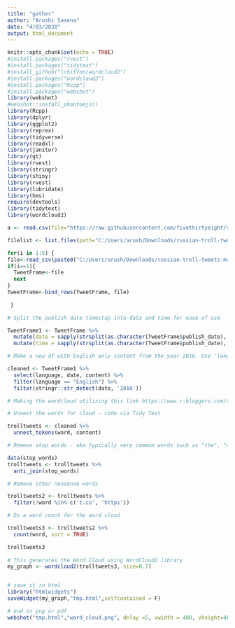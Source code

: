 ```yaml
---
title: "gather"
author: "Arushi Saxena"
date: "4/03/2020"
output: html_document
---
```


```r
knitr::opts_chunk$set(echo = TRUE)
#install.packages("rvest")
#install.packages("tidytext")
#install_github("lchiffon/wordcloud2")
#install.packages("wordcloud2")
#install.packages("Rcpp")
#install.packages("webshot")
library(webshot)
#webshot::install_phantomjs()
library(Rcpp)
library(dplyr)
library(ggplot2)
library(reprex)
library(tidyverse)
library(readxl)
library(janitor)
library(gt)
library(rvest)
library(stringr)
library(shiny)
library(rvest)
library(lubridate)
library(hms)
require(devtools)
library(tidytext)
library(wordcloud2)

```

```r
a <- read.csv(file="https://raw.githubusercontent.com/fivethirtyeight/russian-troll-tweets/master/IRAhandle_tweets_1.csv") 
```

```r
filelist <- list.files(path="C:/Users/arush/Downloads/russian-troll-tweets-master/russian-troll-tweets-master", pattern="*.csv")

for(i in 1:5) {
file<-read_csv(paste0("C:/Users/arush/Downloads/russian-troll-tweets-master/russian-troll-tweets-master/", filelist[i]))
if(i==1){
  TweetFrame<-file
  next
}
TweetFrame<-bind_rows(TweetFrame, file)
 
 }

```

```r

# Split the publish date timestap into data and time for ease of use

TweetFrame1 <- TweetFrame %>%
  mutate(date = sapply(strsplit(as.character(TweetFrame$publish_date), " "), "[", 1)) %>%
  mutate(time = sapply(strsplit(as.character(TweetFrame$publish_date), " "), "[", 2))

# Make a new df with English only content from the year 2016. Use 'language' and 'publish_date'

cleaned <- TweetFrame1 %>%
  select(language, date, content) %>%
  filter(language == "English") %>%
  filter(stringr::str_detect(date, '2016'))

# Making the wordcloud utilizing this link https://www.r-bloggers.com/awesome-twitter-word-clouds-in-r/

# Unnest the words for cloud - code via Tidy Text

trolltweets <- cleaned %>% 
  unnest_tokens(word, content)

# Remove stop words - aka typically very common words such as "the", "of" etc

data(stop_words)
trolltweets <- trolltweets %>%
  anti_join(stop_words)

# Remove other nonsense words

trolltweets2 <- trolltweets %>%
  filter(!word %in% c('t.co', 'https'))

# Do a word count for the word cloud

trolltweets3 <- trolltweets2 %>%
  count(word, sort = TRUE)

trolltweets3
  
# This generates the Word Cloud using WordCloud2 library
my_graph <- wordcloud2(trolltweets3, size=0.7)


# save it in html
library("htmlwidgets")
saveWidget(my_graph,"tmp.html",selfcontained = F)

# and in png or pdf
webshot("tmp.html","word_cloud.png", delay =5, vwidth = 480, vheight=480)
```
